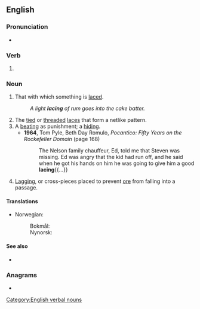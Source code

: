 ==English==

===Pronunciation===
* {{IPA|/ˈleɪsɪŋ/|lang=en}}

===Verb===
{{head|en|present participle}}

# {{present participle of|lace|lang=en|nocat=1}}

===Noun===
{{en-noun}}

# That with which something is [[lace]]d.
#: ''A light '''lacing''' of rum goes into the cake batter.''
# The [[tied]] or [[threaded]] [[lace]]s that form a netlike pattern.
# A [[beating]] as punishment; a [[hiding]].
#* '''1964''', Tom Pyle, ‎Beth Day Romulo, ''Pocantico: Fifty Years on the Rockefeller Domain'' (page 168)
#*: The Nelson family chauffeur, Ed, told me that Steven was missing. Ed was angry that the kid had run off, and he said when he got his hands on him he was going to give him a good '''lacing'''{{...}}
# {{lb|en|mining}} [[lagging|Lagging]], or cross-pieces placed to prevent [[ore]] from falling into a passage.

====Translations====
{{trans-top|(tied or threaded) laces}}
* Norwegian:
*: Bokmål: {{t|nb|snøring|m|f}}
*: Nynorsk: {{t|nn|snøring|f}}
{{trans-mid}}
{{trans-bottom}}

====See also====
* {{l|en|shoelace}}

===Anagrams===
* {{anagrams|en|Anglic}}
[[Category:English verbal nouns]]